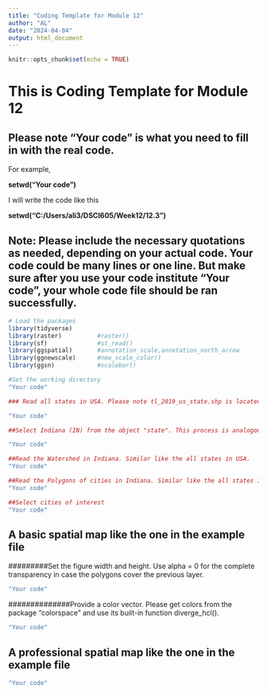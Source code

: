 ```yaml
---
title: "Coding Template for Module 12"
author: "AL"
date: "2024-04-04"
output: html_document
---
```


```r
knitr::opts_chunk$set(echo = TRUE)
```

# This is Coding Template for Module 12

## Please note "Your code" is what you need to fill in with the real code.

For example, 
 
  **setwd("Your code")**

I will write the code like this

  **setwd("C:/Users/ali3/DSCI605/Week12/12.3")**

## Note: Please include the necessary quotations as needed, depending on your actual code. Your code could be many lines or one line. But make sure after you use your code institute "Your code", your whole code file should be ran successfully. 


```r
# Load the packages
library(tidyverse)
library(raster)          #raster()
library(sf)              #st_read()
library(ggspatial)       #annotation_scale,annotation_north_arrow
library(ggnewscale)      #new_scale_color() 
library(ggsn)            #scalebar()
```


```r
#Set the working directory
"Your code"

```

```r
### Read all states in USA. Please note tl_2019_us_state.shp is located in the file folder "tl_2019_us_state". A shapefile data includes many files in the file folder. You cannot have only file "tl_2019_us_state.shp". 

"Your code"

##Select Indiana (IN) from the object "state". This process is analogous to working with data frames. You can perform a similar operation for the cities.

"Your code"

##Read the Watershed in Indiana. Similar like the all states in USA.
"Your code"

##Read the Polygons of cities in Indiana. Similar like the all states in USA.
"Your code"

##Select cities of interest
"Your code"

```


## A basic spatial map like the one in the example file

#########Set the figure width and height. Use alpha = 0 for the complete transparency in case the polygons cover the previous layer. 

```r

"Your code"

```

##############Provide a color vector. Please get colors from the package "colorspace" and use its built-in function diverge_hcl().

```r
"Your code"
```


## A professional spatial map like the one in the example file


```r

"Your code"
  
```
